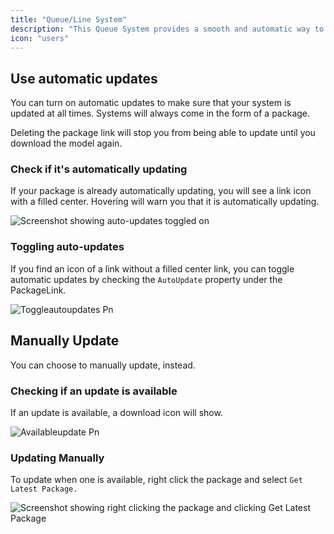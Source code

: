 ```yaml
---
title: "Queue/Line System"
description: "This Queue System provides a smooth and automatic way to manage lines of players in your Roblox experience. Whether it’s for rides, services, or roleplay interactions, this system ensures players are positioned in order and clearly see their place in line."
icon: "users"
---
```


## Use automatic updates

You can turn on automatic updates to make sure that your system is updated at all times. Systems will always come in the form of a package.

<Danger>
  Deleting the package link will stop you from being able to update until you download the model again.
</Danger>

### Check if it's automatically updating

If your package is already automatically updating, you will see a <Icon icon="link-2" /> <Tooltip tip="">link</Tooltip> icon with a filled center. Hovering will warn you that it is automatically updating.

![Screenshot showing auto-updates toggled on](/images/updateson.png)

### Toggling auto-updates

If you find an icon of a link without a filled center <Icon icon="unlink-2" /> <Tooltip tip="">link</Tooltip>, you can toggle automatic updates by checking the `AutoUpdate` property under the PackageLink.

![Toggleautoupdates Pn](/images/toggleautoupdates.png)

## Manually Update

You can choose to manually update, instead.

### Checking if an update is available

If an update is available, a download icon <Icon icon="arrow-down" /> will show.

![Availableupdate Pn](/images/availableupdate.png)

### Updating Manually

To update when one is available, right click the package and select `Get Latest Package.`

![Screenshot showing right clicking the package and clicking Get Latest Package](/images/downloadnewversion.png)
